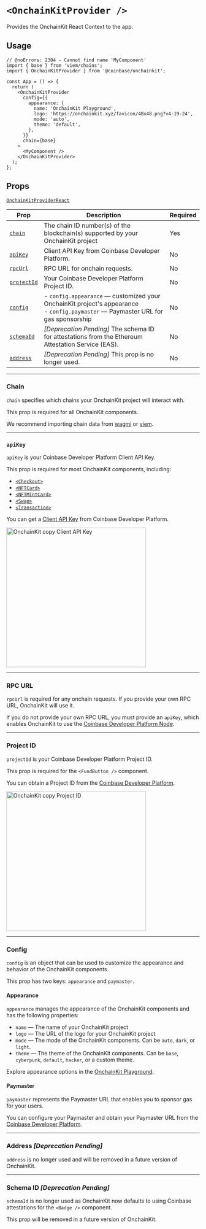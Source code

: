 # `<OnchainKitProvider />`

Provides the OnchainKit React Context to the app.

## Usage

```tsx twoslash
// @noErrors: 2304 - Cannot find name 'MyComponent'
import { base } from 'viem/chains';
import { OnchainKitProvider } from '@coinbase/onchainkit';

const App = () => {
  return (
    <OnchainKitProvider
      config={{
        appearance: {
          name: 'OnchainKit Playground',
          logo: 'https://onchainkit.xyz/favicon/48x48.png?v4-19-24',
          mode: 'auto',
          theme: 'default',
        },
      }}
      chain={base}
    >
      <MyComponent />
    </OnchainKitProvider>
  );
};
```

## Props

[`OnchainKitProviderReact`](/config/types#onchainkitproviderreact)

| Prop                       | Description                                                                                                                             | Required |
| -------------------------- | --------------------------------------------------------------------------------------------------------------------------------------- | -------- |
| [`chain`](#chain)          | The chain ID number(s) of the blockchain(s) supported by your OnchainKit project                                                        | Yes      |
| [`apiKey`](#apikey)        | Client API Key from Coinbase Developer Platform.                                                                                        | No       |
| [`rpcUrl`](#rpc-url)       | RPC URL for onchain requests.                                                                                                           | No       |
| [`projectId`](#project-id) | Your Coinbase Developer Platform Project ID.                                                                                            | No       |
| [`config`](#config)        | - `config.appearance` — customized your OnchainKit project's appearance <br /> - `config.paymaster` — Paymaster URL for gas sponsorship | No       |
| [`schemaId`](#schema-id)   | _[Deprecation Pending]_ The schema ID for attestations from the Ethereum Attestation Service (EAS).                                     | No       |
| [`address`](#address)      | _[Deprecation Pending]_ This prop is no longer used.                                                                                    | No       |

---

### Chain

`chain` specifies which chains your OnchainKit project will interact with.

This prop is required for all OnchainKit components.

We recommend importing chain data from [wagmi](https://wagmi.sh/core/api/chains)
or [viem](https://viem.sh/docs/chains/introduction).

---

### `apiKey`

`apiKey` is your Coinbase Developer Platform Client API Key.

This prop is required for most OnchainKit components, including:

- [`<Checkout>`](/checkout/checkout)
- [`<NFTCard>`](/mint/nft-card)
- [`<NFTMintCard>`](/mint/nft-mint-card)
- [`<Swap>`](/swap/swap)
- [`<Transaction>`](/transaction/transaction)

You can get a [Client API Key](https://portal.cdp.coinbase.com/projects/project-id/api-keys/client-key)
from Coinbase Developer Platform.

<img
  alt="OnchainKit copy Client API Key"
  src="https://onchainkit.xyz/assets/copy-api-key-guide.png"
  height="364"
/>

---

### RPC URL

`rpcUrl` is required for any onchain requests. If you provide your own RPC URL,
OnchainKit will use it.

If you do not provide your own RPC URL, you must provide an `apiKey`, which
enables OnchainKit to use the
[Coinbase Developer Platform Node](https://portal.cdp.coinbase.com/products/node).

---

### Project ID

`projectId` is your Coinbase Developer Platform Project ID.

This prop is required for the `<FundButton />` component.

You can obtain a Project ID from the [Coinbase Developer Platform](https://portal.cdp.coinbase.com/projects).

<img
  alt="OnchainKit copy Project ID"
  src="https://onchainkit.xyz/assets/copy-project-id.png"
  height="364"
/>

---

### Config

`config` is an object that can be used to customize the appearance and behavior
of the OnchainKit components.

This prop has two keys: `appearance` and `paymaster`.

#### Appearance

`appearance` manages the appearance of the OnchainKit components and has the following properties:

- `name` — The name of your OnchainKit project
- `logo` — The URL of the logo for your OnchainKit project
- `mode` — The mode of the OnchainKit components. Can be `auto`, `dark`, or `light`.
- `theme` — The theme of the OnchainKit components. Can be `base`, `cyberpunk`, `default`, `hacker`, or a custom theme.

Explore appearance options in the [OnchainKit Playground](https://onchainkit.xyz/playground).

#### Paymaster

`paymaster` represents the Paymaster URL that enables you to sponsor gas for your users.

You can configure your Paymaster and obtain your Paymaster URL from the
[Coinbase Developer Platform](https://portal.cdp.coinbase.com/products/bundler-and-paymaster).

---

### Address _[Deprecation Pending]_

`address` is no longer used and will be removed in a future version of
OnchainKit.

---

### Schema ID _[Deprecation Pending]_

`schemaId` is no longer used as OnchainKit now defaults to using Coinbase
attestations for the `<Badge />` component.

This prop will be removed in a future version of OnchainKit.
